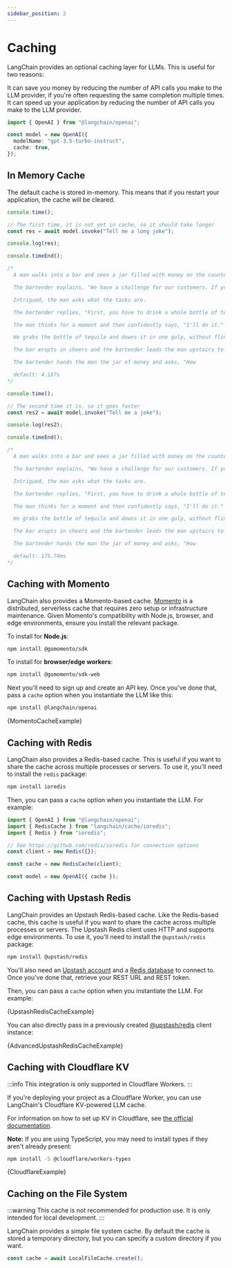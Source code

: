 ```yaml
---
sidebar_position: 2
---
```


# Caching

LangChain provides an optional caching layer for LLMs. This is useful for two reasons:

It can save you money by reducing the number of API calls you make to the LLM provider, if you're often requesting the same completion multiple times.
It can speed up your application by reducing the number of API calls you make to the LLM provider.


```typescript
import { OpenAI } from "@langchain/openai";

const model = new OpenAI({
  modelName: "gpt-3.5-turbo-instruct",
  cache: true,
});
```

## In Memory Cache

The default cache is stored in-memory. This means that if you restart your application, the cache will be cleared.

```typescript
console.time();

// The first time, it is not yet in cache, so it should take longer
const res = await model.invoke("Tell me a long joke");

console.log(res);

console.timeEnd();

/*
  A man walks into a bar and sees a jar filled with money on the counter. Curious, he asks the bartender about it.

  The bartender explains, "We have a challenge for our customers. If you can complete three tasks, you win all the money in the jar."

  Intrigued, the man asks what the tasks are.

  The bartender replies, "First, you have to drink a whole bottle of tequila without making a face. Second, there's a pitbull out back with a sore tooth. You have to pull it out. And third, there's an old lady upstairs who has never had an orgasm. You have to give her one."

  The man thinks for a moment and then confidently says, "I'll do it."

  He grabs the bottle of tequila and downs it in one gulp, without flinching. He then heads to the back and after a few minutes of struggling, emerges with the pitbull's tooth in hand.

  The bar erupts in cheers and the bartender leads the man upstairs to the old lady's room. After a few minutes, the man walks out with a big smile on his face and the old lady is giggling with delight.

  The bartender hands the man the jar of money and asks, "How

  default: 4.187s
*/
```

```typescript
console.time();

// The second time it is, so it goes faster
const res2 = await model.invoke("Tell me a joke");

console.log(res2);

console.timeEnd();

/*
  A man walks into a bar and sees a jar filled with money on the counter. Curious, he asks the bartender about it.

  The bartender explains, "We have a challenge for our customers. If you can complete three tasks, you win all the money in the jar."

  Intrigued, the man asks what the tasks are.

  The bartender replies, "First, you have to drink a whole bottle of tequila without making a face. Second, there's a pitbull out back with a sore tooth. You have to pull it out. And third, there's an old lady upstairs who has never had an orgasm. You have to give her one."

  The man thinks for a moment and then confidently says, "I'll do it."

  He grabs the bottle of tequila and downs it in one gulp, without flinching. He then heads to the back and after a few minutes of struggling, emerges with the pitbull's tooth in hand.

  The bar erupts in cheers and the bartender leads the man upstairs to the old lady's room. After a few minutes, the man walks out with a big smile on his face and the old lady is giggling with delight.

  The bartender hands the man the jar of money and asks, "How

  default: 175.74ms
*/
```

## Caching with Momento

LangChain also provides a Momento-based cache. [Momento](https://gomomento.com) is a distributed, serverless cache that requires zero setup or infrastructure maintenance. Given Momento's compatibility with Node.js, browser, and edge environments, ensure you install the relevant package.

To install for **Node.js**:

```bash npm2yarn
npm install @gomomento/sdk
```

To install for **browser/edge workers**:

```bash npm2yarn
npm install @gomomento/sdk-web
```

Next you'll need to sign up and create an API key. Once you've done that, pass a `cache` option when you instantiate the LLM like this:



<IntegrationInstallTooltip></IntegrationInstallTooltip>

```bash npm2yarn
npm install @langchain/openai
```

<CodeBlock language="typescript">{MomentoCacheExample}</CodeBlock>

## Caching with Redis

LangChain also provides a Redis-based cache. This is useful if you want to share the cache across multiple processes or servers. To use it, you'll need to install the `redis` package:

```bash npm2yarn
npm install ioredis
```

Then, you can pass a `cache` option when you instantiate the LLM. For example:

```typescript
import { OpenAI } from "@langchain/openai";
import { RedisCache } from "langchain/cache/ioredis";
import { Redis } from "ioredis";

// See https://github.com/redis/ioredis for connection options
const client = new Redis({});

const cache = new RedisCache(client);

const model = new OpenAI({ cache });
```

## Caching with Upstash Redis

LangChain provides an Upstash Redis-based cache. Like the Redis-based cache, this cache is useful if you want to share the cache across multiple processes or servers. The Upstash Redis client uses HTTP and supports edge environments. To use it, you'll need to install the `@upstash/redis` package:

```bash npm2yarn
npm install @upstash/redis
```

You'll also need an [Upstash account](https://docs.upstash.com/redis#create-account) and a [Redis database](https://docs.upstash.com/redis#create-a-database) to connect to. Once you've done that, retrieve your REST URL and REST token.

Then, you can pass a `cache` option when you instantiate the LLM. For example:


<CodeBlock language="typescript">{UpstashRedisCacheExample}</CodeBlock>

You can also directly pass in a previously created [@upstash/redis](https://docs.upstash.com/redis/sdks/javascriptsdk/overview) client instance:


<CodeBlock language="typescript">{AdvancedUpstashRedisCacheExample}</CodeBlock>

## Caching with Cloudflare KV

:::info
This integration is only supported in Cloudflare Workers.
:::

If you're deploying your project as a Cloudflare Worker, you can use LangChain's Cloudflare KV-powered LLM cache.

For information on how to set up KV in Cloudflare, see [the official documentation](https://developers.cloudflare.com/kv/).

**Note:** If you are using TypeScript, you may need to install types if they aren't already present:

```bash npm2yarn
npm install -S @cloudflare/workers-types
```


<CodeBlock language="typescript">{CloudflareExample}</CodeBlock>

## Caching on the File System

:::warning
This cache is not recommended for production use. It is only intended for local development.
:::

LangChain provides a simple file system cache.
By default the cache is stored a temporary directory, but you can specify a custom directory if you want.

```typescript
const cache = await LocalFileCache.create();
```
